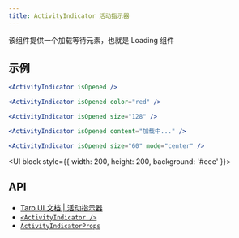 ```yaml
---
title: ActivityIndicator 活动指示器
---
```


该组件提供一个加载等待元素，也就是 Loading 组件

## 示例


```jsx title="常规"
<ActivityIndicator isOpened />
```

<UI block>
    <ActivityIndicator isOpened />
</UI>

```jsx title="颜色"
<ActivityIndicator isOpened color="red" />
```

<UI block>
    <ActivityIndicator isOpened color="red" />
</UI>

```jsx title="尺寸"
<ActivityIndicator isOpened size="128" />
```

<UI block>
    <ActivityIndicator isOpened size="128" />
</UI>

```jsx title="文字"
<ActivityIndicator isOpened content="加载中..." />
```

<UI block>
    <ActivityIndicator isOpened content="加载中..." />
</UI>

```jsx title="居中"
<ActivityIndicator isOpened size="60" mode="center" />
```

<UI block style={{ width: 200, height: 200, background: '#eee' }}>
    <ActivityIndicator isOpened size="60" mode="center" />
</UI>

## API

-   [Taro UI 文档 | 活动指示器](https://taro-ui.jd.com/#/docs/activityindicator)
-   [`<ActivityIndicator />`](modules/_activityindicator_.md)
-   [`ActivityIndicatorProps`](interfaces/_activityindicator_.activityindicatorprops.md)
